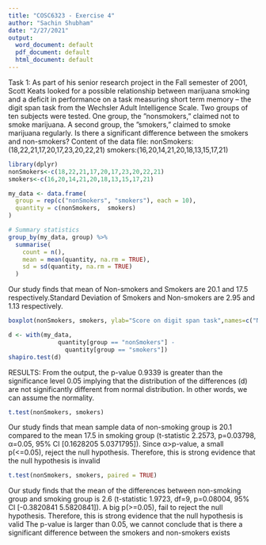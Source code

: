 ---
title: "COSC6323 - Exercise 4"
author: "Sachin Shubham"
date: "2/27/2021"
output:
  word_document: default
  pdf_document: default
  html_document: default
---
Task 1:
As part of his senior research project in the Fall semester of 2001, Scott Keats
looked for a possible relationship between marijuana smoking and a deficit in
performance on a task measuring short term memory – the digit span task from
the Wechsler Adult Intelligence Scale. Two groups of ten subjects were tested.
One group, the ”nonsmokers,” claimed not to smoke marijuana. A second group,
the ”smokers,” claimed to smoke marijuana regularly. Is there a significant difference between the smokers and non-smokers? 
Content of the data file:
nonSmokers:(18,22,21,17,20,17,23,20,22,21)
smokers:(16,20,14,21,20,18,13,15,17,21)
```{r}
library(dplyr)
nonSmokers<-c(18,22,21,17,20,17,23,20,22,21)
smokers<-c(16,20,14,21,20,18,13,15,17,21)

my_data <- data.frame( 
  group = rep(c("nonSmokers", "smokers"), each = 10),
  quantity = c(nonSmokers,  smokers)
)

# Summary statistics 
group_by(my_data, group) %>%
  summarise(
    count = n(),
    mean = mean(quantity, na.rm = TRUE),
    sd = sd(quantity, na.rm = TRUE)
  )
```
Our study finds that mean of Non-smokers and Smokers are 20.1 and 17.5 respectively.Standard Deviation of Smokers and Non-smokers are 2.95 and 1.13 respectively.


```{r}
boxplot(nonSmokers, smokers, ylab="Score on digit span task",names=c("Nonsmokers","Smokers"))  


```




```{r}
d <- with(my_data, 
              quantity[group == "nonSmokers"] - 
                quantity[group == "smokers"])
shapiro.test(d)

```
RESULTS:
From the output, the p-value 0.9339 is greater than the 
significance level 0.05 implying that the distribution 
of the differences (d) are not significantly different 
from normal distribution. In other words, we can assume 
the normality.

```{r}
t.test(nonSmokers, smokers)
```
Our study finds that mean sample data of non-smoking group is 20.1 compared to the mean 17.5 in smoking group (t-statistic 2.2573, p=0.03798, α=0.05, 95% CI [0.1628205 5.0371795]). Since  α>p-value, a small p(<=0.05), reject the null
hypothesis. Therefore, this is strong evidence that the null hypothesis is
invalid

```{r}
t.test(nonSmokers, smokers, paired = TRUE)
```
Our study finds that the mean of the differences between non-smoking group and
smoking group is 2.6 (t-statistic 1.9723, df=9, p=0.08004, 
95% CI [-0.3820841  5.5820841]). A big p(>=0.05), fail to reject the null
hypothesis. Therefore, this is strong evidence that the null hypothesis is valid
The p-value is larger than 0.05, we cannot conclude that is there a significant difference between the smokers and non-smokers exists 




